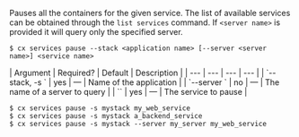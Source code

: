 Pauses all the containers for the given service. The list of available  services can be obtained through the `list services` command. If `<server name>` is provided it will query only the specified server.

<Tabs >
<Tab label="Usage">

```shell
$ cx services pause --stack <application name> [--server <server name>] <service name>
```
</Tab>
    
<Tab label="arguments">
| Argument | Required? | Default | Description |
|  ---  |  ---  |  ---  |  ---  |
| `--stack, -s <application name>` | yes | — | Name of the application |
| `--server <server name>` | no | — | The name of a server to query |
| `<service name>` | yes | — | The service to pause |
</Tab>
<Tab label="examples">

```shell
$ cx services pause -s mystack my_web_service
$ cx services pause -s mystack a_backend_service
$ cx services pause -s mystack --server my_server my_web_service
```

</Tab>
</Tabs>